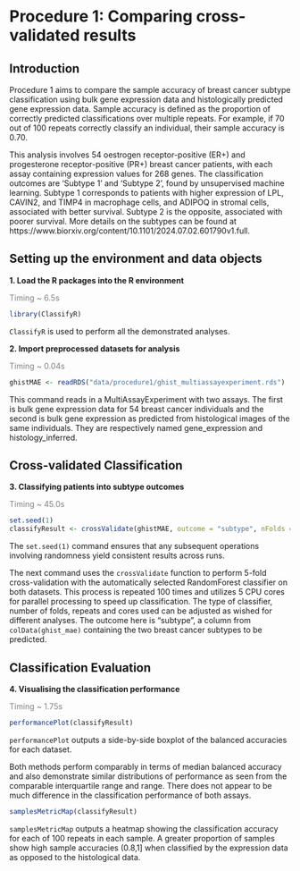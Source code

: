 # Procedure 1: Comparing cross-validated results

## Introduction

Procedure 1 aims to compare the sample accuracy of breast cancer subtype classification using bulk gene expression data and histologically predicted gene expression data. Sample accuracy is defined as the proportion of correctly predicted classifications over multiple repeats. For example, if 70 out of 100 repeats correctly classify an individual, their sample accuracy is 0.70.

This analysis involves 54 oestrogen receptor-positive (ER+) and progesterone receptor-positive (PR+) breast cancer patients, with each assay containing expression values for 268 genes. The classification outcomes are 'Subtype 1' and 'Subtype 2', found by unsupervised machine learning. Subtype 1 corresponds to patients with higher expression of LPL, CAVIN2, and TIMP4 in macrophage cells, and ADIPOQ in stromal cells, associated with better survival. Subtype 2 is the opposite, associated with poorer survival. More details on the subtypes can be found at https://www.biorxiv.org/content/10.1101/2024.07.02.601790v1.full.

## Setting up the environment and data objects

**1. Load the R packages into the R environment**

[Timing \~ 6.5s]{style="color: grey;"}

```r
library(ClassifyR)
```

`ClassifyR` is used to perform all the demonstrated analyses.

**2. Import preprocessed datasets for analysis**

[Timing \~ 0.04s]{style="color: grey;"}

```r
ghistMAE <- readRDS("data/procedure1/ghist_multiassayexperiment.rds")
```

This command reads in a MultiAssayExperiment with two assays. The first is bulk gene expression data for 54 breast cancer individuals and the second is bulk gene expression as predicted from histological images of the same individuals. They are respectively named gene_expression and histology_inferred.

## Cross-validated Classification

**3. Classifying patients into subtype outcomes**

[Timing \~ 45.0s]{style="color: grey;"}

```r
set.seed(1)
classifyResult <- crossValidate(ghistMAE, outcome = "subtype", nFolds = 5, nRepeats = 100, nCores = 5)
```

The `set.seed(1)` command ensures that any subsequent operations involving randomness yield consistent results across runs.

The next command uses the `crossValidate` function to perform 5-fold cross-validation with the automatically selected RandomForest classifier on both datasets. This process is repeated 100 times and utilizes 5 CPU cores for parallel processing to speed up classification. The type of classifier, number of folds, repeats and cores used can be adjusted as wished for different analyses. The outcome here is "subtype", a column from `colData(ghist_mae)` containing the two breast cancer subtypes to be predicted.

## Classification Evaluation

**4. Visualising the classification performance**

[Timing \~ 1.75s]{style="color: grey;"}

```r
performancePlot(classifyResult)
```

`performancePlot` outputs a side-by-side boxplot of the balanced accuracies for each dataset.

Both methods perform comparably in terms of median balanced accuracy and also demonstrate similar distributions of performance as seen from the comparable interquartile range and range. There does not appear to be much difference in the classification performance of both assays.

```r
samplesMetricMap(classifyResult)
```

`samplesMetricMap` outputs a heatmap showing the classification accuracy for each of 100 repeats in each sample. A greater proportion of samples show high sample accuracies (0.8,1\] when classified by the expression data as opposed to the histological data.
